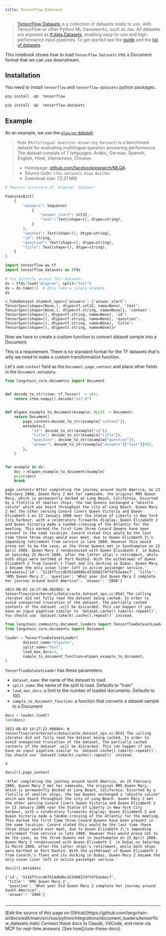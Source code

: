 ```yaml
---
title: TensorFlow Datasets
---
```


>[TensorFlow Datasets](https://www.tensorflow.org/datasets) is a collection of datasets ready to use, with TensorFlow or other Python ML frameworks, such as Jax. All datasets are exposed as [tf.data.Datasets](https://www.tensorflow.org/api_docs/python/tf/data/Dataset), enabling easy-to-use and high-performance input pipelines. To get started see the [guide](https://www.tensorflow.org/datasets/overview) and the [list of datasets](https://www.tensorflow.org/datasets/catalog/overview#all_datasets).

This notebook shows how to load `TensorFlow Datasets` into a Document format that we can use downstream.

## Installation

You need to install `tensorflow` and `tensorflow-datasets` python packages.

```python
pip install -qU  tensorflow
```

```python
pip install -qU  tensorflow-datasets
```

## Example

As an example, we use the [`mlqa/en` dataset](https://www.tensorflow.org/datasets/catalog/mlqa#mlqaen).

>`MLQA` (`Multilingual Question Answering Dataset`) is a benchmark dataset for evaluating multilingual question answering performance. The dataset consists of 7 languages: Arabic, German, Spanish, English, Hindi, Vietnamese, Chinese.
>
>- Homepage: [github.com/facebookresearch/MLQA](https://github.com/facebookresearch/MLQA)
>- Source code: `tfds.datasets.mlqa.Builder`
>- Download size: 72.21 MiB

```python
# Feature structure of `mlqa/en` dataset:

FeaturesDict(
    {
        "answers": Sequence(
            {
                "answer_start": int32,
                "text": Text(shape=(), dtype=string),
            }
        ),
        "context": Text(shape=(), dtype=string),
        "id": string,
        "question": Text(shape=(), dtype=string),
        "title": Text(shape=(), dtype=string),
    }
)
```

```python
import tensorflow as tf
import tensorflow_datasets as tfds
```

```python
# try directly access this dataset:
ds = tfds.load("mlqa/en", split="test")
ds = ds.take(1)  # Only take a single example
ds
```

```output
<_TakeDataset element_spec={'answers': {'answer_start': TensorSpec(shape=(None,), dtype=tf.int32, name=None), 'text': TensorSpec(shape=(None,), dtype=tf.string, name=None)}, 'context': TensorSpec(shape=(), dtype=tf.string, name=None), 'id': TensorSpec(shape=(), dtype=tf.string, name=None), 'question': TensorSpec(shape=(), dtype=tf.string, name=None), 'title': TensorSpec(shape=(), dtype=tf.string, name=None)}>
```

Now we have to create a custom function to convert dataset sample into a Document.

This is a requirement. There is no standard format for the TF datasets that's why we need to make a custom transformation function.

Let's use `context` field as the `Document.page_content` and place other fields in the `Document.metadata`.

```python
from langchain_core.documents import Document


def decode_to_str(item: tf.Tensor) -> str:
    return item.numpy().decode("utf-8")


def mlqaen_example_to_document(example: dict) -> Document:
    return Document(
        page_content=decode_to_str(example["context"]),
        metadata={
            "id": decode_to_str(example["id"]),
            "title": decode_to_str(example["title"]),
            "question": decode_to_str(example["question"]),
            "answer": decode_to_str(example["answers"]["text"][0]),
        },
    )


for example in ds:
    doc = mlqaen_example_to_document(example)
    print(doc)
    break
```

```output
page_content='After completing the journey around South America, on 23 February 2006, Queen Mary 2 met her namesake, the original RMS Queen Mary, which is permanently docked at Long Beach, California. Escorted by a flotilla of smaller ships, the two Queens exchanged a "whistle salute" which was heard throughout the city of Long Beach. Queen Mary 2 met the other serving Cunard liners Queen Victoria and Queen Elizabeth 2 on 13 January 2008 near the Statue of Liberty in New York City harbour, with a celebratory fireworks display; Queen Elizabeth 2 and Queen Victoria made a tandem crossing of the Atlantic for the meeting. This marked the first time three Cunard Queens have been present in the same location. Cunard stated this would be the last time these three ships would ever meet, due to Queen Elizabeth 2\'s impending retirement from service in late 2008. However this would prove not to be the case, as the three Queens met in Southampton on 22 April 2008. Queen Mary 2 rendezvoused with Queen Elizabeth 2  in Dubai on Saturday 21 March 2009, after the latter ship\'s retirement, while both ships were berthed at Port Rashid. With the withdrawal of Queen Elizabeth 2 from Cunard\'s fleet and its docking in Dubai, Queen Mary 2 became the only ocean liner left in active passenger service.' metadata={'id': '5116f7cccdbf614d60bcd23498274ffd7b1e4ec7', 'title': 'RMS Queen Mary 2', 'question': 'What year did Queen Mary 2 complete her journey around South America?', 'answer': '2006'}
```
```output
2023-08-03 14:27:08.482983: W tensorflow/core/kernels/data/cache_dataset_ops.cc:854] The calling iterator did not fully read the dataset being cached. In order to avoid unexpected truncation of the dataset, the partially cached contents of the dataset  will be discarded. This can happen if you have an input pipeline similar to `dataset.cache().take(k).repeat()`. You should use `dataset.take(k).cache().repeat()` instead.
```

```python
from langchain_community.document_loaders import TensorflowDatasetLoader
from langchain_core.documents import Document

loader = TensorflowDatasetLoader(
        dataset_name="mlqa/en",
        split_name="test",
        load_max_docs=3,
        sample_to_document_function=mlqaen_example_to_document,
)
```

`TensorflowDatasetLoader` has these parameters:

- `dataset_name`: the name of the dataset to load
- `split_name`: the name of the split to load. Defaults to "train".
- `load_max_docs`: a limit to the number of loaded documents. Defaults to 100.
- `sample_to_document_function`: a function that converts a dataset sample to a Document

```python
docs = loader.load()
len(docs)
```

```output
2023-08-03 14:27:22.998964: W tensorflow/core/kernels/data/cache_dataset_ops.cc:854] The calling iterator did not fully read the dataset being cached. In order to avoid unexpected truncation of the dataset, the partially cached contents of the dataset  will be discarded. This can happen if you have an input pipeline similar to `dataset.cache().take(k).repeat()`. You should use `dataset.take(k).cache().repeat()` instead.
```

```output
3
```

```python
docs[0].page_content
```

```output
'After completing the journey around South America, on 23 February 2006, Queen Mary 2 met her namesake, the original RMS Queen Mary, which is permanently docked at Long Beach, California. Escorted by a flotilla of smaller ships, the two Queens exchanged a "whistle salute" which was heard throughout the city of Long Beach. Queen Mary 2 met the other serving Cunard liners Queen Victoria and Queen Elizabeth 2 on 13 January 2008 near the Statue of Liberty in New York City harbour, with a celebratory fireworks display; Queen Elizabeth 2 and Queen Victoria made a tandem crossing of the Atlantic for the meeting. This marked the first time three Cunard Queens have been present in the same location. Cunard stated this would be the last time these three ships would ever meet, due to Queen Elizabeth 2\'s impending retirement from service in late 2008. However this would prove not to be the case, as the three Queens met in Southampton on 22 April 2008. Queen Mary 2 rendezvoused with Queen Elizabeth 2  in Dubai on Saturday 21 March 2009, after the latter ship\'s retirement, while both ships were berthed at Port Rashid. With the withdrawal of Queen Elizabeth 2 from Cunard\'s fleet and its docking in Dubai, Queen Mary 2 became the only ocean liner left in active passenger service.'
```

```python
docs[0].metadata
```

```output
{'id': '5116f7cccdbf614d60bcd23498274ffd7b1e4ec7',
 'title': 'RMS Queen Mary 2',
 'question': 'What year did Queen Mary 2 complete her journey around South America?',
 'answer': '2006'}
```

```python

```

---

<Callout icon="pen-to-square" iconType="regular">
    [Edit the source of this page on GitHub](https://github.com/langchain-ai/docs/edit/main/src/oss/python/integrations/document_loaders/tensorflow_datasets.mdx)
</Callout>
<Tip icon="terminal" iconType="regular">
    Connect these docs to Claude, VSCode, and more via MCP for    real-time answers. [See how](/use-these-docs)
</Tip>
